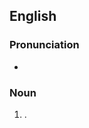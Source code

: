 {{also|headscratcher|head-scratcher}}
{{also|headscratcher|head-scratcher}}
==English==

===Pronunciation===
* {{audio|en|en-au-head scratcher.ogg|Audio (AU)}}

===Noun===
{{en-noun}}

# {{alt form of|en|head-scratcher}}.